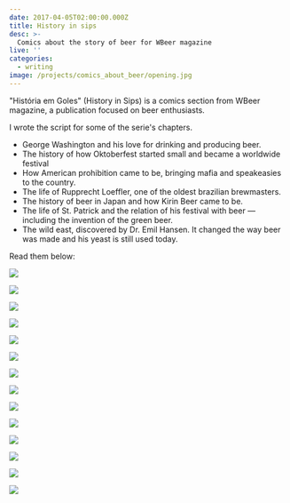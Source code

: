 ```yaml
---
date: 2017-04-05T02:00:00.000Z
title: History in sips
desc: >-
  Comics about the story of beer for WBeer magazine
live: ''
categories:
  - writing
image: /projects/comics_about_beer/opening.jpg
---
```


"História em Goles" (History in Sips) is a comics section from WBeer magazine, a publication focused on beer enthusiasts.

I wrote the script for some of the serie's chapters.

- George Washington and his love for drinking and producing beer.
- The history of how Oktoberfest started small and became a worldwide festival
- How American prohibition came to be, bringing mafia and speakeasies to the country.
- The life of Rupprecht Loeffler, one of the oldest brazilian brewmasters.
- The history of beer in Japan and how Kirin Beer came to be.
- The life of St. Patrick and the relation of his festival with beer — including the invention of the green beer.
- The wild east, discovered by Dr. Emil Hansen. It changed the way beer was made and his yeast is still used today.

Read them below:

![](/projects/comics_about_beer/beer-7-1.jpg)

![](/projects/comics_about_beer/beer-7-2.jpg)

![](/projects/comics_about_beer/beer-6-1.jpg)

![](/projects/comics_about_beer/beer-6-2.jpg)

![](/projects/comics_about_beer/beer-5-1.jpg)

![](/projects/comics_about_beer/beer-5-2.jpg)

![](/projects/comics_about_beer/beer-4-1.jpg)

![](/projects/comics_about_beer/beer-4-2.jpg)

![](/projects/comics_about_beer/beer-3-1.jpg)

![](/projects/comics_about_beer/beer-3-2.jpg)

![](/projects/comics_about_beer/beer-2-1.jpg)

![](/projects/comics_about_beer/beer-2-2.jpg)

![](/projects/comics_about_beer/beer-1-1.jpg)

![](/projects/comics_about_beer/beer-1-2.jpg)

